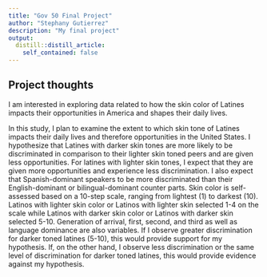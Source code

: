 ```yaml
---
title: "Gov 50 Final Project"
author: "Stephany Gutierrez"
description: "My final project"
output:
  distill::distill_article:
    self_contained: false
---
```




## Project thoughts

I am interested in exploring data related to how the skin color of Latines impacts their opportunities in America and shapes their daily lives.

In this study, I plan to examine the extent to which skin tone of Latines impacts their daily lives and therefore opportunities in the United States. I hypothesize that Latines with darker skin tones are more likely to be discriminated in comparison to their lighter skin toned peers and are given less opportunities. For latines with lighter skin tones, I expect that they are given more opportunities and experience less discrimination. I also expect that Spanish-dominant speakers to be more discriminated than their English-dominant or bilingual-dominant counter parts. Skin color is self-assessed based on a 10-step scale, ranging from lightest (1) to darkest (10). Latinos with lighter skin color or Latinos with lighter skin selected 1-4 on the scale while Latinos with darker skin color or Latinos with darker skin selected 5-10. Generation of arrival, first, second, and third as well as language dominance are also variables. If I observe greater discrimination for darker toned latines (5-10), this would provide support for my hypothesis. If, on the other hand, I observe less discrimination or the same level of discrimination for darker toned latines, this would provide evidence against my hypothesis.